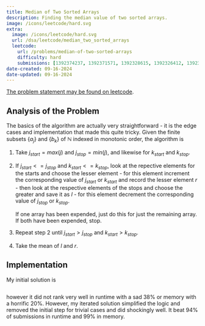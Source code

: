 ```yaml
---
title: Median of Two Sorted Arrays
description: Finding the median value of two sorted arrays.
image: /icons/leetcode/hard.svg
extra:
  image: /icons/leetcode/hard.svg
  url: /dsa/leetcode/median_two_sorted_arrays
  leetcode:
    url: /problems/median-of-two-sorted-arrays
    difficulty: hard
    submissions: [1392374237, 1392371571, 1392328615, 1392326412, 1392325232, 1392321446, 1392318871, 1392316265, 1392314607]
date-created: 09-16-2024
date-updated: 09-16-2024
---
```



[The problem statement may be found on leetcode](https://leetcode.com/problems/median-of-two-sorted-arrays/description).


## Analysis of the Problem

The basics of the algorithm are actually very straightforward - it is the edge
cases and implementation that made this quite tricky. Given the finite subsets 
$\{a_j\}$ and $\{b_k\}$ of $\mathbb{N}$ indexed in monotonic order, the algorithm is  

1. Take $j_{start} = max(j)$ and $j_{stop} = min(j)$, and likewise for $k_{start}$
   and $k_{stop}$.
2. If $j_{start} <= j_{stop}$ and $k_{start} <= k_{stop}$, look at the repective elements
   for the starts and choose the lesser element - for this element increment 
   the corresponding value of $j_{start}$ or $k_{start}$ and record the lesser 
   element $r$ - then look at the respective elements of the stops and choose 
   the greater and save it as $l$ - for this element decrement the 
   corresponding value of $j_{stop}$ or $k_{stop}$. 

   If one array has been expended, just do this for just the remaining array.
   If both have been expended, stop.

3. Repeat step 2 until $j_{start} > j_{stop}$ and $k_{start} > k_{stop}$.
4. Take the mean of $l$ and $r$.


## Implementation

My initial solution is


```.python
```


however it did not rank very well in runtime with a sad $38\%$ or memory
with a horrific $20\%$. However, my iterated solution simplified the logic and 
removed the initial step for trivial cases and did shockingly well.
It beat $94\%$ of submissions in runtime and $99\%$ in memory.


```.python
```



  


